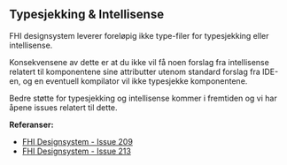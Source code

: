 
<Meta title="Ofte stilte spørsmål/Typesjekking & Intellisense" />

## Typesjekking & Intellisense

FHI designsystem leverer foreløpig ikke type-filer for typesjekking eller intellisense.

Konsekvensene av dette er at du ikke vil få noen forslag fra intellisense relatert til komponentene sine attributter utenom standard forslag fra IDE-en, og en eventuell kompilator vil ikke typesjekke komponentene.

Bedre støtte for typesjekking og intellisense kommer i fremtiden og vi har åpene issues relatert til dette.

**Referanser:**
- [FHI Designsystem - Issue 209](https://github.com/FHIDev/Fhi.Designsystem/issues/209)
- [FHI Designsystem - Issue 213](https://github.com/FHIDev/Fhi.Designsystem/issues/213)